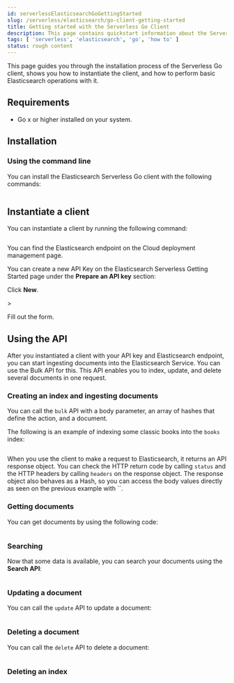 ```yaml
---
id: serverlessElasticsearchGoGettingStarted
slug: /serverless/elasticsearch/go-client-getting-started
title: Getting started with the Serverless Go Client
description: This page contains quickstart information about the Serverless Go client.
tags: [ 'serverless', 'elasticsearch', 'go', 'how to' ]
status: rough content
---
```



<RoughContent />

This page guides you through the installation process of the Serverless Go 
client, shows you how to instantiate the client, and how to perform basic 
Elasticsearch operations with it.


## Requirements

* Go x or higher installed on your system.


## Installation


### Using the command line

You can install the Elasticsearch Serverless Go client with the following 
commands:

```bash
```


## Instantiate a client

You can instantiate a client by running the following command:

```go

```

You can find the Elasticsearch endpoint on the Cloud deployment management page.

<DocImage url="images/copy-endpoint.gif" alt="Copy the endpoint for Elasticsearch"/>

You can create a new API Key on the Elasticsearch Serverless Getting Started 
page under the **Prepare an API key** section:

<DocImage url="images/serverless-api-key.png" alt="Prepare Apy Key"/>

Click **New**.

<DocImage size="m" url="images/create-serverless-api-key.png" alt="Create a new Apy Key"/>>

Fill out the form.


## Using the API

After you instantiated a client with your API key and Elasticsearch endpoint, 
you can start ingesting documents into the Elasticsearch Service. You can use 
the Bulk API for this. This API enables you to index, update, and delete several 
documents in one request.


### Creating an index and ingesting documents

You can call the `bulk` API with a body parameter, an array of hashes that 
define the action, and a document. 

The following is an example of indexing some classic books into the `books` 
index:

```go

```

When you use the client to make a request to Elasticsearch, it returns an API 
response object. You can check the HTTP return code by calling `status` and the 
HTTP headers by calling `headers` on the response object. The response object 
also behaves as a Hash, so you can access the body values directly as seen on 
the previous example with ``.


### Getting documents

You can get documents by using the following code:

```go

```


### Searching

Now that some data is available, you can search your documents using the 
**Search API**:

```go

```

### Updating a document

You can call the `update` API to update a document:

```go

```

### Deleting a document

You can call the `delete` API to delete a document:

```go

```


### Deleting an index


```go

```
